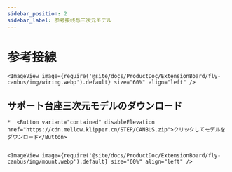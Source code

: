 ```yaml
---
sidebar_position: 2
sidebar_label: 参考接线与三次元モデル
---
```


# 参考接線

    <ImageView image={require('@site/docs/ProductDoc/ExtensionBoard/fly-canbus/img/wiring.webp').default} size="60%" align="left" />


## サポート台座三次元モデルのダウンロード

    *  <Button variant="contained" disableElevation href="https://cdn.mellow.klipper.cn/STEP/CANBUS.zip">クリックしてモデルをダウンロード</Button>


    <ImageView image={require('@site/docs/ProductDoc/ExtensionBoard/fly-canbus/img/mount.webp').default} size="60%" align="left" />